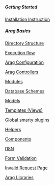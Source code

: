 ﻿===== Getting Started =====

[[Installation Instruction]]


===== Arag Basics =====

[[Directory Structure]]

[[Execution flow]]

[[Arag Configuration]]

[[Arag Controllers]]

[[Modules]]

[[Database Schemes]]

[[Models]]

[[Templates|Templates (Views)]]

[[Global smarty plugins]]

[[Helpers]]

[[Components]]

[[I18N]]

[[Form Validation]]

[[Invalid Request Page]]

[[Arag Libraries]]
